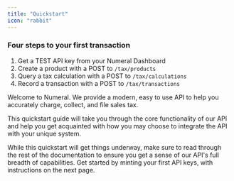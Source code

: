 ```yaml
---
title: "Quickstart"
icon: "rabbit"
---
```


### Four steps to your first transaction

1. Get a TEST API key from your Numeral Dashboard
2. Create a product with a POST to `/tax/products`
3. Query a tax calculation with a POST to `/tax/calculations`
4. Record a transaction with a POST to `/tax/transactions`

Welcome to Numeral. We provide a modern, easy to use API to help you accurately charge, collect, and file sales tax.

This quickstart guide will take you through the core functionality of our API and help you get acquainted with how you may choose to integrate the API with your unique system.

While this quickstart will get things underway, make sure to read through the rest of the documentation to ensure you get a sense of our API's full breadth of capabilities. Get started by minting your first API keys, with instructions on the next page.
